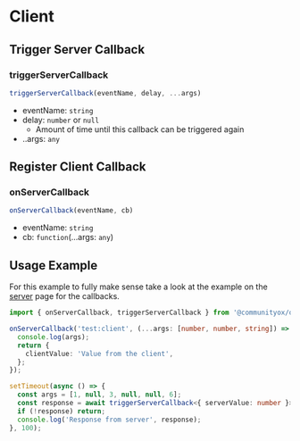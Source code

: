 # Client

## Trigger Server Callback

### triggerServerCallback

```ts
triggerServerCallback(eventName, delay, ...args)
```

- eventName: `string`
- delay: `number` or `null`
  - Amount of time until this callback can be triggered again
- ..args: `any`

## Register Client Callback

### onServerCallback

```ts
onServerCallback(eventName, cb)
```

- eventName: `string`
- cb: `function`(...args: `any`)

## Usage Example

For this example to fully make sense take a look at the example on the [server](./Server#usage-example) page for the callbacks.

```ts
import { onServerCallback, triggerServerCallback } from '@communityox/ox_lib/client'
```

```ts
onServerCallback('test:client', (...args: [number, number, string]) => {
  console.log(args);
  return {
    clientValue: 'Value from the client',
  };
});
```

```ts
setTimeout(async () => {
  const args = [1, null, 3, null, null, 6];
  const response = await triggerServerCallback<{ serverValue: number }>('test:server', 1, args);
  if (!response) return;
  console.log('Response from server', response);
}, 100);
```
